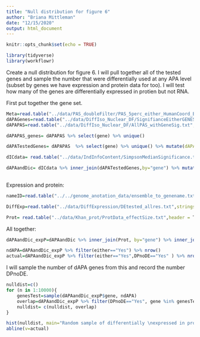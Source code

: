 ```yaml
---
title: "Null distribution for figure 6"
author: "Briana Mittleman"
date: "12/15/2020"
output: html_document
---
```


```r
knitr::opts_chunk$set(echo = TRUE)
```


```r
library(tidyverse)
library(workflowr)
```

Create a null distribution for figure 6. I will pull together all of the tested genes and sample the number that were differentially used at any APA level (subset by genes we have expression and protein data for too). I will test how many of the genes are differentially expressed in protien but not RNA. 

First put together the gene set.  

```r
Meta=read.table("../data/PAS_doubleFilter/PAS_5perc_either_HumanCoord_BothUsage_meta_doubleFilter.txt", header = T, stringsAsFactors = F) 
dAPAGenes=read.table("../data/DiffIso_Nuclear_DF/SignifianceEitherGENES_Nuclear.txt", header = T, stringsAsFactors = F)
dAPAPAS=read.table("../data/DiffIso_Nuclear_DF/AllPAS_withGeneSig.txt", header = T, stringsAsFactors = F) %>% inner_join(Meta, by=c("chr","start", "end","gene")) %>% select(PAS,gene,SigPAU2 )

dAPAPAS_genes= dAPAPAS %>% select(gene) %>% unique()

dAPATestedGenes= dAPAPAS  %>% select(gene) %>% unique() %>% mutate(dAPA=ifelse(gene %in% dAPAGenes$gene,"Yes", "No"))

dICdata= read.table("../data/IndInfoContent/SimpsonMedianSignificance.txt", header = T, stringsAsFactors = F)%>% select(sIC,gene)

dAPAandDic= dICdata %>% inner_join(dAPATestedGenes,by="gene") %>% mutate(either=ifelse(sIC=="Yes" | dAPA=="Yes", "Yes", "No"))
  


```

Expression and protein:  

```r
nameID=read.table("../../genome_anotation_data/ensemble_to_genename.txt",sep="\t", header = T, stringsAsFactors = F) %>% dplyr::select(Gene_stable_ID, Gene.name)

DiffExp=read.table("../data/DiffExpression/DEtested_allres.txt",stringsAsFactors = F,header = F, col.names = c("Gene_stable_ID" ,"logFC" ,"AveExpr" , "t" ,  "P.Value" ,  "adj.P.Val", "B"  )) %>% inner_join(nameID,by="Gene_stable_ID") %>% dplyr::rename('gene'=Gene.name) %>% dplyr::select(-Gene_stable_ID) %>% mutate(DE=ifelse(adj.P.Val<.05, "Yes", "No")) %>% select(gene,DE)

Prot= read.table("../data/Khan_prot/ProtData_effectSize.txt",header = T,stringsAsFactors = F)  %>% mutate(dP=ifelse(pval<0.05, "Yes", "No"))  %>% select(gene, dP)
```


All together: 

```r
dAPAandDic_expP=dAPAandDic %>% inner_join(Prot, by="gene") %>% inner_join(DiffExp,by="gene") %>% mutate(DPnoDE=ifelse(dP=="Yes" & DE=="No", "Yes", "No")) %>% select(-sIC, -dAPA)

ndAPA=dAPAandDic_expP %>% filter(either=="Yes") %>% nrow()
actual=dAPAandDic_expP %>% filter(either=="Yes",DPnoDE=="Yes" ) %>% nrow()
```

I will sample the number of dAPA genes from this and record the number DPnoDE.  

```r
nulldist=c()
for (n in 1:10000){
    genesTest=sample(dAPAandDic_expP$gene, ndAPA)
    overlap=dAPAandDic_expP %>% filter(DPnoDE=="Yes", gene %in% genesTest) %>% nrow()
    nulldist= c(nulldist, overlap)
}

```
```r

hist(nulldist, main="Random sample of differentially \nexpressed in protein but not mRNA ", xlab="Number of genes")
abline(v=actual)
```

